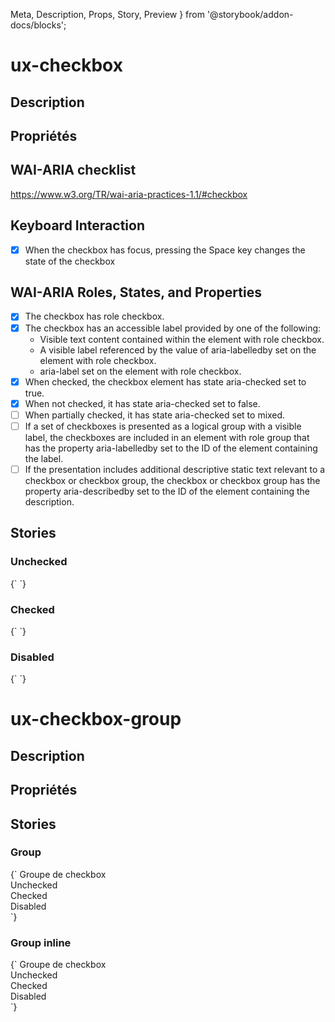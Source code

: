   Meta,
  Description,
  Props,
  Story,
  Preview
} from '@storybook/addon-docs/blocks';

# ux-checkbox

<Meta title="Components|Formulaires/Checkbox" />

## Description

<Description of="ux-checkbox" />

## Propriétés

<Props of="ux-checkbox" />

## WAI-ARIA checklist

https://www.w3.org/TR/wai-aria-practices-1.1/#checkbox

## Keyboard Interaction

- [x] When the checkbox has focus, pressing the Space key changes the state of the checkbox

## WAI-ARIA Roles, States, and Properties

- [x] The checkbox has role checkbox.
- [x] The checkbox has an accessible label provided by one of the following:
  - Visible text content contained within the element with role checkbox.
  - A visible label referenced by the value of aria-labelledby set on the element with role checkbox.
  - aria-label set on the element with role checkbox.
- [x] When checked, the checkbox element has state aria-checked set to true.
- [x] When not checked, it has state aria-checked set to false.
- [ ] When partially checked, it has state aria-checked set to mixed.
- [ ] If a set of checkboxes is presented as a logical group with a visible label, the checkboxes are included in an element with role group that has the property aria-labelledby set to the ID of the element containing the label.
- [ ] If the presentation includes additional descriptive static text relevant to a checkbox or checkbox group, the checkbox or checkbox group has the property aria-describedby set to the ID of the element containing the description.

## Stories

### Unchecked

<Preview>
  <Story name="unchecked" height="60px">
    {`
    <ux-checkbox></ux-checkbox>
    `}
  </Story>
</Preview>

### Checked

<Preview>
  <Story name="checked" height="60px">
    {`
    <ux-checkbox checked></ux-checkbox>
    `}
  </Story>
</Preview>

### Disabled

<Preview>
  <Story name="disabled" height="60px">
    {`
    <ux-checkbox checked disabled></ux-checkbox>
    `}
  </Story>
</Preview>

# ux-checkbox-group

## Description

<Description of="ux-checkbox-group" />

## Propriétés

<Props of="ux-checkbox-group" />

## Stories

### Group

<Preview>
  <Story name="group" height="160px">
    {`
    <ux-checkbox-group space-v="sm">
      <ux-text slot="group-label">Groupe de checkbox</ux-text>
      <div>
        <ux-checkbox id="foo"></ux-checkbox>
        <ux-label for="foo">Unchecked</ux-label>
      </div>
      <div>
        <ux-checkbox id="bar" checked></ux-checkbox>
        <ux-label for="bar">Checked</ux-label>
      </div>
      <div>
        <ux-checkbox id="baz" disabled></ux-checkbox>
        <ux-label for="baz">Disabled</ux-label>
      </div>
    </ux-checkbox-group>
    `}
  </Story>
</Preview>

### Group inline

<Preview>
  <Story name="group inline" height="160px">
    {`
    <ux-checkbox-group space-v="sm" inline>
      <ux-text slot="group-label">Groupe de checkbox</ux-text>
      <div>
        <ux-checkbox id="foo"></ux-checkbox>
        <ux-label for="foo">Unchecked</ux-label>
      </div>
      <div>
        <ux-checkbox id="bar" checked></ux-checkbox>
        <ux-label for="bar">Checked</ux-label>
      </div>
      <div>
        <ux-checkbox id="baz" disabled></ux-checkbox>
        <ux-label for="baz">Disabled</ux-label>
      </div>
    </ux-checkbox-group>
    `}
  </Story>
</Preview>
